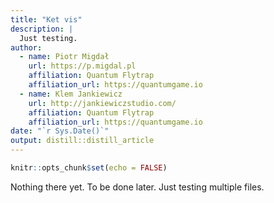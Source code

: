 ---
title: "Ket vis"
description: |
  Just testing.
author:
  - name: Piotr Migdał 
    url: https://p.migdal.pl
    affiliation: Quantum Flytrap
    affiliation_url: https://quantumgame.io
  - name: Klem Jankiewicz
    url: http://jankiewiczstudio.com/
    affiliation: Quantum Flytrap
    affiliation_url: https://quantumgame.io
date: "`r Sys.Date()`"
output: distill::distill_article
---

```{r setup, include=FALSE}
knitr::opts_chunk$set(echo = FALSE)
```

Nothing there yet. To be done later.
Just testing multiple files.





